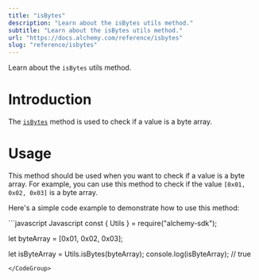 ```yaml
---
title: "isBytes"
description: "Learn about the isBytes utils method."
subtitle: "Learn about the isBytes utils method."
url: "https://docs.alchemy.com/reference/isbytes"
slug: "reference/isbytes"
---
```


Learn about the `isBytes` utils method.

# Introduction

The [`isBytes`](https://docs.ethers.org/v5/api/utils/bytes/#utils-isBytes) method is used to check if a value is a byte array.

# Usage

This method should be used when you want to check if a value is a byte array. For example, you can use this method to check if the value `[0x01, 0x02, 0x03]` is a byte array.

Here's a simple code example to demonstrate how to use this method:

<CodeGroup>
  ```javascript Javascript
  const { Utils } = require("alchemy-sdk");

  let byteArray = [0x01, 0x02, 0x03];

  let isByteArray = Utils.isBytes(byteArray); 
  console.log(isByteArray); // true
  ```
</CodeGroup>
